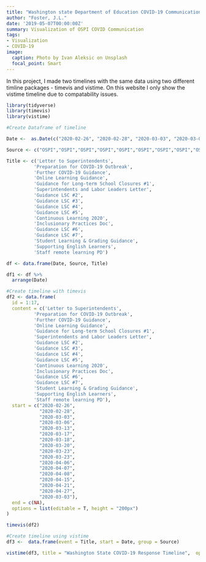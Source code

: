 ```yaml
---
title: "Washington state Department of Education COVID-19 Communication"
author: "Foster, J.L."
date: '2019-05-07T00:00:00Z'
summary: Visualization of OSPI COVID Communication
tags:
- Visualization
- COVID-19
image:
  caption: Photo by Ivan Aleksic on Unsplash
  focal_point: Smart
---
```

In this project, I made two timelines with the same data using two different timline packages - timevis and vistime. On this website I only show the vistime timeline due to compatability issues. 
```r
library(tidyverse)
library(timevis)
library(vistime)
```

```r
#Create Dataframe of timeline

Date <-  as.Date(c("2020-02-26", "2020-02-28", "2020-03-03", "2020-03-06", "2020-03-13", "2020-03-17", "2020-03-18", "2020-03-20", "2020-03-23", "2020-03-23", "2020-04-06", "2020-04-07", "2020-04-08", "2020-04-15", "2020-04-21", "2020-04-27", "2020-03-03"))

Source <- c("OSPI","OSPI","OSPI","OSPI","OSPI","OSPI","OSPI","OSPI","OSPI","OSPI","OSPI","OSPI","OSPI","OSPI","OSPI","OSPI", 'Northshore School District')

Title <- c('Letter to Superintendents', 
          'Preparation for COVID-19 Outbreak', 
          'Further COVID-19 Guidance', 
          'Online Learning Guidance',
          'Guidance for Long-term School Closures #1', 
          'Superintendents and Labor Leaders Letter', 
          'Guidance LSC #2', 
          'Guidance LSC #3', 
          'Guidance LSC #4', 
          'Guidance LSC #5', 
          'Continuous Learning 2020', 
          'Inclusionary Practices Doc', 
          'Guidance LSC #6', 
          'Guidance LSC #7', 
          'Student Learning & Grading Guidance', 
          'Supporting English Learners',
          'Staff remote learning PD')

df <- data.frame(Date, Source, Title)

df1 <- df %>% 
  arrange(Date)
```

```r
#Create timeline with timevis
df2 <- data.frame(
  id = 1:17,
  content = c('Letter to Superintendents', 
          'Preparation for COVID-19 Outbreak', 
          'Further COVID-19 Guidance', 
          'Online Learning Guidance',
          'Guidance for Long-term School Closures #1', 
          'Superintendents and Labor Leaders Letter', 
          'Guidance LSC #2', 
          'Guidance LSC #3', 
          'Guidance LSC #4', 
          'Guidance LSC #5', 
          'Continuous Learning 2020', 
          'Inclusionary Practices Doc', 
          'Guidance LSC #6', 
          'Guidance LSC #7', 
          'Student Learning & Grading Guidance', 
          'Supporting English Learners',
          'Staff remote learning PD'),
  start = c("2020-02-26", 
            "2020-02-28", 
            "2020-03-03", 
            "2020-03-06", 
            "2020-03-13", 
            "2020-03-17", 
            "2020-03-18", 
            "2020-03-20", 
            "2020-03-23", 
            "2020-03-23", 
            "2020-04-06", 
            "2020-04-07", 
            "2020-04-08", 
            "2020-04-15", 
            "2020-04-21", 
            "2020-04-27", 
            "2020-03-03"),
  end = c(NA),
  options = list(editable = T, height = "200px")
)

```

```r
timevis(df2)
```



```r
#Create timeline using vistime 
df3 <-  data.frame(event = Title, start = Date, group = Source)

vistime(df3, title = "Washington State COVID-19 Response Timeline",  optimize_y = F, show_labels = F)
```

